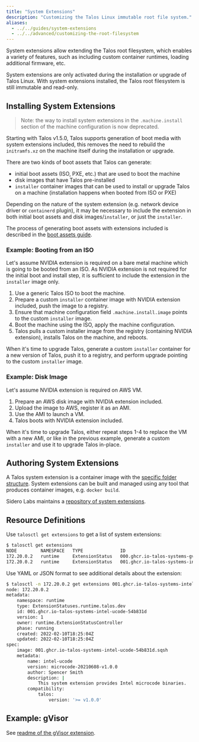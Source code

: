 ```yaml
---
title: "System Extensions"
description: "Customizing the Talos Linux immutable root file system."
aliases:
  - ../../guides/system-extensions
  - ../../advanced/customizing-the-root-filesystem
---
```


System extensions allow extending the Talos root filesystem, which enables a variety of features, such as including custom
container runtimes, loading additional firmware, etc.

System extensions are only activated during the installation or upgrade of Talos Linux.
With system extensions installed, the Talos root filesystem is still immutable and read-only.

## Installing System Extensions

> Note: the way to install system extensions in the `.machine.install` section of the machine configuration is now deprecated.

Starting with Talos v1.5.0, Talos supports generation of boot media with system extensions included, this removes the need to rebuild
the `initramfs.xz` on the machine itself during the installation or upgrade.

There are two kinds of boot assets that Talos can generate:

* initial boot assets (ISO, PXE, etc.) that are used to boot the machine
* disk images that have Talos pre-installed
* `installer` container images that can be used to install or upgrade Talos on a machine (installation happens when booted from ISO or PXE)

Depending on the nature of the system extension (e.g. network device driver or `containerd` plugin), it may be necessary to include the extension in
both initial boot assets and disk images/`installer`, or just the `installer`.

The process of generating boot assets with extensions included is described in the [boot assets guide](../../platform-specific-installations/boot-assets.mdx).

### Example: Booting from an ISO

Let's assume NVIDIA extension is required on a bare metal machine which is going to be booted from an ISO.
As NVIDIA extension is not required for the initial boot and install step, it is sufficient to include the extension in the `installer` image only.

1. Use a generic Talos ISO to boot the machine.
2. Prepare a custom `installer` container image with NVIDIA extension included, push the image to a registry.
3. Ensure that machine configuration field `.machine.install.image` points to the custom `installer` image.
4. Boot the machine using the ISO, apply the machine configuration.
5. Talos pulls a custom installer image from the registry (containing NVIDIA extension), installs Talos on the machine, and reboots.

When it's time to upgrade Talos, generate a custom `installer` container for a new version of Talos, push it to a registry, and perform upgrade
pointing to the custom `installer` image.

### Example: Disk Image

Let's assume NVIDIA extension is required on AWS VM.

1. Prepare an AWS disk image with NVIDIA extension included.
2. Upload the image to AWS, register it as an AMI.
3. Use the AMI to launch a VM.
4. Talos boots with NVIDIA extension included.

When it's time to upgrade Talos, either repeat steps 1-4 to replace the VM with a new AMI, or
like in the previous example, generate a custom `installer` and use it to upgrade Talos in-place.

## Authoring System Extensions

A Talos system extension is a container image with the [specific folder structure](https://github.com/siderolabs/extensions#readme).
System extensions can be built and managed using any tool that produces container images, e.g. `docker build`.

Sidero Labs maintains a [repository of system extensions](https://github.com/siderolabs/extensions).

## Resource Definitions

Use `talosctl get extensions` to get a list of system extensions:

```bash
$ talosctl get extensions
NODE         NAMESPACE   TYPE              ID                                              VERSION   NAME          VERSION
172.20.0.2   runtime     ExtensionStatus   000.ghcr.io-talos-systems-gvisor-54b831d        1         gvisor        20220117.0-v1.0.0
172.20.0.2   runtime     ExtensionStatus   001.ghcr.io-talos-systems-intel-ucode-54b831d   1         intel-ucode   microcode-20210608-v1.0.0
```

Use YAML or JSON format to see additional details about the extension:

```bash
$ talosctl -n 172.20.0.2 get extensions 001.ghcr.io-talos-systems-intel-ucode-54b831d -o yaml
node: 172.20.0.2
metadata:
    namespace: runtime
    type: ExtensionStatuses.runtime.talos.dev
    id: 001.ghcr.io-talos-systems-intel-ucode-54b831d
    version: 1
    owner: runtime.ExtensionStatusController
    phase: running
    created: 2022-02-10T18:25:04Z
    updated: 2022-02-10T18:25:04Z
spec:
    image: 001.ghcr.io-talos-systems-intel-ucode-54b831d.sqsh
    metadata:
        name: intel-ucode
        version: microcode-20210608-v1.0.0
        author: Spencer Smith
        description: |
            This system extension provides Intel microcode binaries.
        compatibility:
            talos:
                version: '>= v1.0.0'
```

## Example: gVisor

See [readme of the gVisor extension](https://github.com/siderolabs/extensions/tree/main/container-runtime/gvisor#readme).
